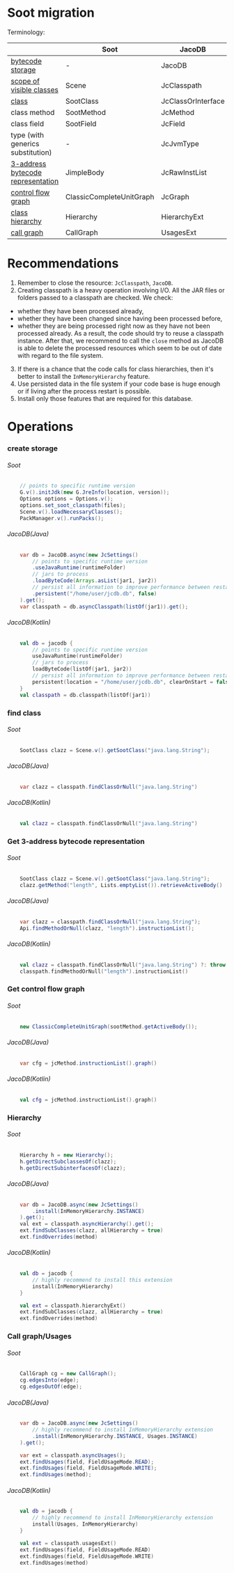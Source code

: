 # Soot migration

Terminology:

|                                                                                                                                      | Soot                     | JacoDB             |
|--------------------------------------------------------------------------------------------------------------------------------------|--------------------------|--------------------|
| [bytecode storage](#create-storage)                                         | -                        | JacoDB             |
| [scope of visible classes](#create-storage)                                 | Scene                    | JcClasspath        |
| [class](#find-class)                                                        | SootClass                | JcClassOrInterface |
| class method                                                                                                                         | SootMethod               | JcMethod           |
| class field                                                                                                                          | SootField                | JcField            |
| type (with generics substitution)                                                                                                    | -                        | JcJvmType          |
| [3-address bytecode representation](#get-3-address-bytecode-representation) | JimpleBody               | JcRawInstList      |
| [control flow graph](#get-control-flow-graph)                               | ClassicCompleteUnitGraph | JcGraph            |
| [class hierarchy](#hierarchy)                                               | Hierarchy                | HierarchyExt       |
| [call graph](#call-graphusages)                                             | CallGraph                | UsagesExt          |

# Recommendations

1. Remember to close the resource: `JcClasspath`, `JacoDB`.
2. Creating classpath is a heavy operation involving I/O. All the JAR files or folders passed to a classpath are checked. We check:
* whether they have been processed already,
* whether they have been changed since having been processed before,
* whether they are being processed right now as they have not been processed already.
As a result, the code should try to reuse a classpath instance. After that, we recommend to call the `close` method as JacoDB is able to delete the processed resources which seem to be out of date with regard to the file system.
3. If there is a chance that the code calls for class hierarchies, then it's better to install the `InMemoryHierarchy` feature.
4. Use persisted data in the file system if your code base is huge enough or if living after the process restart is possible.
5. Install only those features that are required for this database.

# Operations

### create storage

###### Soot
        
```java
    // points to specific runtime version
    G.v().initJdk(new G.JreInfo(location, version));
    Options options = Options.v();
    options.set_soot_classpath(files);
    Scene.v().loadNecessaryClasses();
    PackManager.v().runPacks();
```

###### JacoDB(Java)

```java
    var db = JacoDB.async(new JcSettings()
        // points to specific runtime version
        .useJavaRuntime(runtimeFolder)
        // jars to process
        .loadByteCode(Arrays.asList(jar1, jar2))
        // persist all information to improve performance between restarts
        .persistent("/home/user/jcdb.db", false)
    ).get();
    var classpath = db.asyncClasspath(listOf(jar1)).get();
```

###### JacoDB(Kotlin)

```kotlin
    val db = jacodb {
        // points to specific runtime version
        useJavaRuntime(runtimeFolder)
        // jars to process
        loadByteCode(listOf(jar1, jar2))
        // persist all information to improve performance between restarts
        persistent(location = "/home/user/jcdb.db", clearOnStart = false)
    }
    val classpath = db.classpath(listOf(jar1))
```

### find class

###### Soot

```java
    SootClass clazz = Scene.v().getSootClass("java.lang.String");
```
###### JacoDB(Java)

```java
    var clazz = classpath.findClassOrNull("java.lang.String")
```

###### JacoDB(Kotlin)

```kotlin
    val clazz = classpath.findClassOrNull("java.lang.String")
```


### Get 3-address bytecode representation

###### Soot

```java
    SootClass clazz = Scene.v().getSootClass("java.lang.String");
    clazz.getMethod("length", Lists.emptyList()).retrieveActiveBody()
```
###### JacoDB(Java)

```java
    var clazz = classpath.findClassOrNull("java.lang.String");
    Api.findMethodOrNull(clazz, "length").instructionList();
```

###### JacoDB(Kotlin)

```kotlin
    val clazz = classpath.findClassOrNull("java.lang.String") ?: throw  IllegalStateException()
    classpath.findMethodOrNull("length").instructionList()
```

### Get control flow graph

###### Soot

```java
    new ClassicCompleteUnitGraph(sootMethod.getActiveBody());
```

###### JacoDB(Java)

```java
    var cfg = jcMethod.instructionList().graph()
```

###### JacoDB(Kotlin)

```kotlin
    val cfg = jcMethod.instructionList().graph()
```


### Hierarchy

###### Soot

```java
    Hierarchy h = new Hierarchy();
    h.getDirectSubclassesOf(clazz);
    h.getDirectSubinterfacesOf(clazz);
```
###### JacoDB(Java)

```java
    var db = JacoDB.async(new JcSettings()
        .install(InMemoryHierarchy.INSTANCE)
    ).get();
    val ext = classpath.asyncHierarchy().get();
    ext.findSubClasses(clazz, allHierarchy = true)
    ext.findOverrides(method)
```

###### JacoDB(Kotlin)
```kotlin
    val db = jacodb {
        // highly recommend to install this extension
        install(InMemoryHierarchy)
    }

    val ext = classpath.hierarchyExt()
    ext.findSubClasses(clazz, allHierarchy = true)
    ext.findOverrides(method)
```

### Call graph/Usages

###### Soot

```java
    CallGraph cg = new CallGraph();
    cg.edgesInto(edge);
    cg.edgesOutOf(edge);
```

###### JacoDB(Java)

```java
    var db = JacoDB.async(new JcSettings()
        // highly recommend to install InMemoryHierarchy extension
        .install(InMemoryHierarchy.INSTANCE, Usages.INSTANCE)
    ).get();

    var ext = classpath.asyncUsages();
    ext.findUsages(field, FieldUsageMode.READ);
    ext.findUsages(field, FieldUsageMode.WRITE);
    ext.findUsages(method);
```

###### JacoDB(Kotlin)

```kotlin
    val db = jacodb {
        // highly recommend to install InMemoryHierarchy extension
        install(Usages, InMemoryHierarchy)
    }

    val ext = classpath.usagesExt()
    ext.findUsages(field, FieldUsageMode.READ)
    ext.findUsages(field, FieldUsageMode.WRITE)
    ext.findUsages(method)
```
